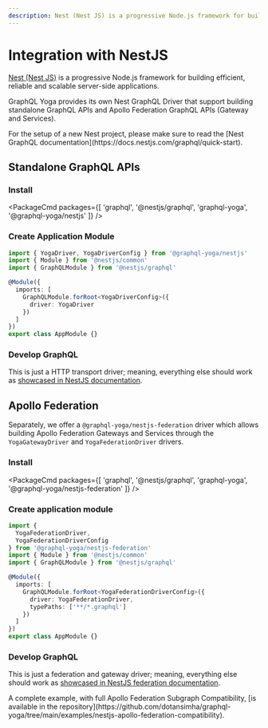 ```yaml
---
description: Nest (Nest JS) is a progressive Node.js framework for building efficient, reliable and scalable server-side applications.
---
```



# Integration with NestJS

[Nest (Nest JS)](https://nestjs.com) is a progressive Node.js framework for building efficient, reliable and scalable server-side applications.

GraphQL Yoga provides its own Nest GraphQL Driver that support building standalone GraphQL APIs and Apollo Federation GraphQL APIs (Gateway and Services).

<Callout>
  For the setup of a new Nest project, please make sure to read the [Nest
  GraphQL documentation](https://docs.nestjs.com/graphql/quick-start).
</Callout>

## Standalone GraphQL APIs

### Install

<PackageCmd
  packages={[
    'graphql',
    '@nestjs/graphql',
    'graphql-yoga',
    '@graphql-yoga/nestjs'
  ]}
/>

### Create Application Module

```typescript
import { YogaDriver, YogaDriverConfig } from '@graphql-yoga/nestjs'
import { Module } from '@nestjs/common'
import { GraphQLModule } from '@nestjs/graphql'

@Module({
  imports: [
    GraphQLModule.forRoot<YogaDriverConfig>({
      driver: YogaDriver
    })
  ]
})
export class AppModule {}
```

### Develop GraphQL

This is just a HTTP transport driver; meaning, everything else should work as [showcased in NestJS documentation](https://docs.nestjs.com/graphql/resolvers).

## Apollo Federation

Separately, we offer a `@graphql-yoga/nestjs-federation` driver which allows building Apollo Federation Gateways and Services through the `YogaGatewayDriver` and `YogaFederationDriver` drivers.

### Install

<PackageCmd
  packages={[
    'graphql',
    '@nestjs/graphql',
    'graphql-yoga',
    '@graphql-yoga/nestjs-federation'
  ]}
/>

### Create application module

```typescript
import {
  YogaFederationDriver,
  YogaFederationDriverConfig
} from '@graphql-yoga/nestjs-federation'
import { Module } from '@nestjs/common'
import { GraphQLModule } from '@nestjs/graphql'

@Module({
  imports: [
    GraphQLModule.forRoot<YogaFederationDriverConfig>({
      driver: YogaFederationDriver,
      typePaths: ['**/*.graphql']
    })
  ]
})
export class AppModule {}
```

### Develop GraphQL

This is just a federation and gateway driver; meaning, everything else should work as [showcased in NestJS federation documentation](https://docs.nestjs.com/graphql/federation).

<Callout>
  A complete example, with full Apollo Federation Subgraph Compatibility, [is
  available in the
  repository](https://github.com/dotansimha/graphql-yoga/tree/main/examples/nestjs-apollo-federation-compatibility).
</Callout>
